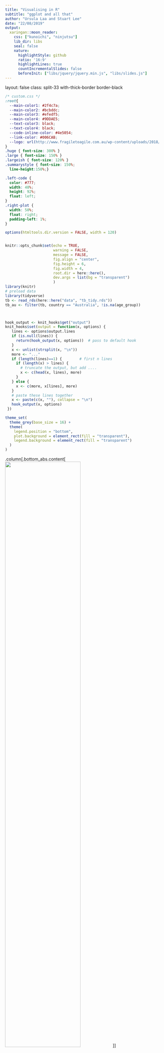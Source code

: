```yaml
---
title: "Visualising in R"
subtitle: "ggplot and all that"
author: "Ursula Laa and Stuart Lee"
date: "22/08/2019"
output:
  xaringan::moon_reader:
    css: ["kunoichi", "ninjutsu"]
    lib_dir: libs
    seal: false
    nature:
      highlightStyle: github
      ratio: '16:9'
      highlightLines: true
      countIncrementalSlides: false
      beforeInit: ["libs/jquery/jquery.min.js", "libs/slides.js"]
---
```

layout: false
class: split-33 with-thick-border border-black

```css
/* custom.css */
:root{
  --main-color1: #2f4c7a;
  --main-color2: #bcbddc;
  --main-color3: #efedf5;
  --main-color4: #9DDAE5;
  --text-color3: black;
  --text-color4: black;
  --code-inline-color: #4e5054;
  --link-color: #006CAB;
  --logo: url(http://www.fragiletoagile.com.au/wp-content/uploads/2018/02/monash-university-logo-transparent.png);
}
.huge { font-size: 300% }
.large { font-size: 150% }
.largeish { font-size: 120% }
.summarystyle { font-size: 150%;
  line-height:150%;}

.left-code {
  color: #777;
  width: 48%;
  height: 92%;
  float: left;
}
.right-plot {
  width: 50%;
  float: right;
  padding-left: 1%;
}
```




```r
options(htmltools.dir.version = FALSE, width = 120)


knitr::opts_chunk$set(echo = TRUE, 
                      warning = FALSE, 
                      message = FALSE,
                      fig.align = "center",
                      fig.height = 6,
                      fig.width = 4,
                      root.dir = here::here(),
                      dev.args = list(bg = "transparent")
                      )
library(knitr)
# preload data
library(tidyverse)
tb <- read_rds(here::here("data", "tb_tidy.rds"))
tb_au <- filter(tb, country == "Australia", !is.na(age_group))



hook_output <- knit_hooks$get("output")
knit_hooks$set(output = function(x, options) {
   lines <- options$output.lines
   if (is.null(lines)) {
     return(hook_output(x, options))  # pass to default hook
   }
   x <- unlist(strsplit(x, "\n"))
   more <- "..."
   if (length(lines)==1) {        # first n lines
     if (length(x) > lines) {
       # truncate the output, but add ....
       x <- c(head(x, lines), more)
     }
   } else {
     x <- c(more, x[lines], more)
   }
   # paste these lines together
   x <- paste(c(x, ""), collapse = "\n")
   hook_output(x, options)
 })

theme_set(
  theme_grey(base_size = 16) +
  theme(
    legend.position = "bottom",
    plot.background = element_rect(fill = "transparent"),
    legend.background = element_rect(fill = "transparent")
  )
)
```


.column[.bottom_abs.content[
<img src="http://www.fragiletoagile.com.au/wp-content/uploads/2018/02/monash-university-logo-transparent.png" width="70%">
]]

.column.bg-main1[.content.vmiddle[.center[


# Visualising in R


### ggplot2 !
<br>
<br>

# Ursula Laa
# and
# Stuart Lee


### School of Physics and Astronomy
### &
### Department of Econometrics and Business Statistics

]]]

---

# A grammar of graphics

.largeish[
The grammar of graphics is a framework for constructing statistical graphics in a principled way. 
The grammar defines an explicit relationship between the variables in your data you have and the graphic or plot you wish to represent. It was first defined by Lee Wilkinson and extended by Hadley Wickham in the R package `ggplot2`. 

Here we uncover how the charts you know by name can be created via `ggplot2`, learn how to construct a `ggplot2` graphic and then build a plot up, layer-by-layer.
]

<br>

## Why use the grammar of graphics?

.largeish[
The grammar of graphics allows you to __define__ the mapping between variables in the data, with elements of the plot. It allows us to see and understand __how__ plots are similar or different. 

The grammar also helps you see how variations in the definition create variations in the plot. Using named plots, for example a pie chart, bar chart, scatterplot, in some ways is like seeing animals in the zoo. 
]
---

# Example data

### World Health Organisation (WHO) tuberculosis case notifications data 

.large[To showcase `ggplot2` we will build graphics using a data set provided by the [World Health Organisation (WHO)](https://www.who.int/). This is current tuberculosis (TB) case notifications aggregated by __country__, __gender__ and __age__ group. We have tidied up this data for you and saved it in the R data storage format.]

XXX how to share data? update download?
Before making your way through this step, we strongly recommend that you [download the data set](https://github.com/datascienceprogram/ids_course_data/blob/master/data/tb_tidy.rds) and then place it in your project folder on your computer.

.largeish[
The data consists of six columns:

* __country:__ the country where the TB case(s) occured
* __iso3:__ a three letter standardised country code
* __year:__ the year when the TB case(s) occured
* __gender:__ whether the TB case(s) belonged to males or females.
* __age_group:__ whether the TB case(s) belonged to someone aged between 15 to 24, 25 to 34,
35 to 44, 45 to 54, 55 to 64 or 65 and above
* __count:__ the total number of TB cases for a given country, year, gender and age group.
]
---
layout: false
class: split-40 with-thick-border border-white

.column[.content[

# Load the data in RStudio on your computer

.large[On your computer, open RStudio and then load the TB data in with R using the tidyverse:]

```r
library(tidyverse)
tb <- read_rds("data/tb_tidy.rds")
tb
```

<br>

.large[We will use a subset of this data corresponding to TB cases in Australia]

```r
tb_au <- filter(
  tb, country == "Australia"
  )
tb_au
```

]]

--

.column[.content.vmiddle[

```r
tb
```
]]
---

# A first look

.largeish[Let's create charts from the TB data to find out if there are differences between age groups, and gender between TB cases in Australia.

We start with a 100% chart, that compares the proportion of TB cases in each age group by gender.]

<br>

```r
ggplot(tb_au, aes(x = year, y = count, fill = gender)) +
  geom_bar(stat = "identity", position = "fill") +
  facet_grid(~ age_group) +
  scale_fill_brewer(palette="Dark2")
```

---

# A first look

.largeish[Let's create charts from the TB data to find out if there are differences between age groups, and gender between TB cases in Australia.

We start with a 100% chart, that compares the proportion of TB cases in each age group by gender.]

<br>

## What can you learn from a 100% chart? 

.largeish[
There are three key lessons from this chart:

 * The focus is on **proportion** in each category. 
 * Across (almost) all ages, and years, the proportion of males having TB is higher than females
 * These proportions tend to be higher in the older age groups, for all years.
]

---

class: middle center bg-main1

# Building your own ggplot

---

# Building your own ggplot

.largeish[We start building a ggplot2 graphic with the function `ggplot()`, passing a *data set* and an *aesthetic mapping* as arguments to the function. 
The *aesthetic mapping* (or *variable mapping*) is constructed with the function `aes()`, telling `ggplot()` which variable in our data should correspond to a particular graphical element to be drawn.]

### Example

```r
p <- ggplot(tb_au, aes(x = year, y = count, fill = gender))
```

.large[The first argument provided is the name of the data, `tb_au`. And the variable mapping consists of three elements, the variable:]

.largeish[
- __year__ will be mapped to the x-axis, 
- __count__ will be mapped to the y-axis  
- __gender__ will be mapped to the fill element (it will be the colour)
]

.largeish[This generates a blank plot, we still need to tell ggplot what geometric shape to draw!]

---

layout: false
class: split-33

.column[.content[
## Stepwise building of a `ggplot2`

```r
ggplot(tb_au) #<<
```
]]

.column[.content.vmiddle[
```r
```
]]

---

layout: false
class: split-33

.column[.content[
## Stepwise building of a `ggplot2`

```r
ggplot(tb_au) +
  aes(x = year, #<<
      y = count, #<<
      fill = gender) #<<
```
]]

.column[.content.vmiddle[
```r
```
]]

---

layout: false
class: split-33

.column[.content[
## Stepwise building of a `ggplot2`

```r
ggplot(tb_au) +
  aes(x = year, 
      y = count, 
      fill = gender) +
  geom_bar(stat = "identity", #<<
           position = "fill") #<<
```

.largeish[
- `stat = "identity"` says no need to compute the count (it is already counted in the data)
- `position = "fill"` specifies how the bars are placed, it sets the heights of the bars to be all at 100%, and emphasizes the proportion of males and females
]
]]

.column[.content.vmiddle[
```r
```
]]

---

layout: false
class: split-33

.column[.content[
## Stepwise building of a `ggplot2`

```r
ggplot(tb_au) +
  aes(x = year, 
      y = count, 
      fill = gender) +
  geom_bar(stat = "identity", 
           position = "fill") +
  scale_fill_brewer(  #<<
    palette = "Dark2")  #<<
  
```

.largeish[
`ggplot` automatically draws a legend, but you may want might want to change the colour of the bars to accommodate colour blindness. This can be done with a `scale` element, and here we use a palette from [colorbrewer.org](colorbrewer.org).
]
]]

.column[.content.vmiddle[
```r
```
]]

---

layout: false
class: split-33

.column[.content[
## Stepwise building of a `ggplot2`

```r
ggplot(tb_au) +
  aes(x = year, 
      y = count, 
      fill = gender) +
  geom_bar(stat = "identity", 
           position = "fill") +
  scale_fill_brewer(  
    palette = "Dark2") +
  facet_grid(. ~ age_group) #<<
  
```

.largeish[
Finally we create a bar chart for each age group present in the TB notifactions, which you can do by adding a `facet` element. A `facet` creates subplots for each category (or combination of categories) laid out in a grid. The argument is specified as a *formula*, and is of the form left hand side ~ right hand side
]
]]

.column[.content.vmiddle[
```r
```
]]

---

To summarise, you have created your first `ggplot` one layer at a time. Once you become more confident you will be able to start building everything up at once. Your completed chart should resemble the following:

```r
p <- ggplot(tb_au, aes(x = year, y = count, fill = gender)) +
  geom_bar(stat = "identity", position = "fill") +
  facet_grid(~ age_group) +
  scale_fill_brewer(palette="Dark2")
p
```

---

# Counts vs proportions


```r
ggplot(tb_au, aes(x = year, y = count, fill = gender)) +
  geom_bar(stat = "identity") +
  facet_grid(~ age_group) +
  scale_fill_brewer(palette="Dark2")
```


## What we learn from this chart? 

.largeish[
- Focus on **counts**, it shows that counts are different across __ages__, and __years__: counts tend to be lower in middle age (45-64). 
- Shows that in the year 1999, there was a bit of a TB outbreak in most age groups, with numbers doubling or tripling compared to other years. The TB Incidence has been increasing among younger age groups in recent years.
]

---

## Give it a go!

You can make this bar chart using `ggplot2` by changing the position argument
in `geom_bar()` to `stack`, with the following code chunk: 

```r
p <- ggplot(tb_au, aes(x = year, y = count, fill = gender)) +
  geom_bar(stat = "identity", position = "stack") +
  facet_grid(~ age_group) +
  scale_fill_brewer(palette="Dark2")
p
```

---

### Going from 'stacked' to 'side-by-side'

What if you wanted to show the counts in each age category but with respect to __gender__, as shown in the following chart:

```r
ggplot(tb_au, aes(x = year, y = count, fill = gender)) +
  geom_bar(stat = "identity", position="dodge") +
  facet_grid(~ age_group) +
  scale_fill_brewer(palette="Dark2")
```

## What can you learn from this chart? 

The focus is now on counts by gender, and shows predominantly male incidence of TB. You can also see that incidence among males relative to females is from middle age onwards. There appears to be
similar incidence between males and females in younger age groups.

Again, let's think about what's changed from your previous charts. The colours, aesthetics and facets have remained the same, it's just the __position__ of the bars that have been altered 

---

For your own bar chart, you can achieve this using `ggplot2` by changing the position argument in `geom_bar()` to `dodge`, with the following code chunk:

```r
p <- ggplot(tb_au, aes(x = year, y = count, fill = gender)) +
  geom_bar(stat = "identity", position = "dodge") +
  facet_grid(~ age_group) +
  scale_fill_brewer(palette="Dark2")
p
```

---

## Going from 'side to side' to 'separate bars'

You also might be interested in looking at how the incidence changes within a gender over time and age groups, as shown in the following chart: 

```r
ggplot(tb_au, aes(x = year, y = count, fill = gender)) +
  geom_bar(stat = "identity") +
  facet_grid(gender ~ age_group) +
  scale_fill_brewer(palette="Dark2")
```

## What do you learn? 

It's now easier to focus separately on males and females. You can see that the 1999 outbreak of TB mostly affected males. There is also growing incidence in the 25-34 age group is still affecting females which  seems to be have stablised for males.

---

## What changes in the code? 

You may have noticed you are facetting on additional variable: gender. You also no longer require a position argument, since there is only one bar per category.

```r
p <- ggplot(tb_au, aes(x = year, y = count, fill = gender)) +
  geom_bar(stat = "identity") +
  facet_grid(gender ~ age_group) +
  scale_fill_brewer(palette="Dark2")
p
```

Rainbow, rose and pie charts are other types of graphical plot you can use to visualise your data, and with a few changes to your `ggplot2` code you can make a drastically different chart. 

---

Consider the following rainbow chart:

```r
ggplot(tb_au, aes(x = 1, y = count, fill = factor(year))) +
  geom_bar(stat = "identity", position="fill") +
  facet_grid(gender ~ age_group) 
```

The chart is visually appealling, but it's difficult to interpret. In what way could use `ggplot2` to make the chart easier to interpet?  

---

Notice how the aesthetic mappings are different, __year__ is now mapped to the colour of the bar and a single number _(not a variable)_ is mapped to __x__, that results in a single stacked bar chart. You can change __year__ to be a category rather than a number (by using `factor()`):

```r
rainbow <- ggplot(tb_au, aes(x = 1, y = count, fill = factor(year))) +
  geom_bar(stat = "identity", position="fill") +
  facet_grid(gender ~ age_group) 
rainbow
```

---

## Changing coordinates

You can further manipulate the chart by changing the cartesian coordinates to __polar__ which will then lay everything out in __circles__, rather than __rectangles__. 

When you use polar coordinates, one axis is mapped to an __angle__, rather than a position, as shown in the following rose chart:

```r
ggplot(tb_au, aes(x = year, y = count, fill = gender)) +
  geom_bar(stat = "identity") +
  facet_grid(gender ~ age_group) +
  scale_fill_brewer(palette="Dark2") + 
  coord_polar() 
```

The __year__ (which was laid out on the x-axis) now corresponds to an angle around a circle going clockwise, rather than a straight line. 

__This layout makes it easier to interpret how the chart emphasises the middle age groups as having low incidence accross the years.__

---

The code looks the same as the separate bar chart example, with an additional specification `coord_polar()`:


```r
p <- ggplot(tb_au, aes(x = year, y = count, fill = gender)) +
  geom_bar(stat = "identity") +
  facet_grid(gender ~ age_group) +
  scale_fill_brewer(palette="Dark2") + 
  coord_polar() 
p
```

---

## Transform from rainbox to pie

You can continue to use polar coordinates to modify your rainbow chart and transform it to a pie chart. 

The code is the same as before, but this time you want to have the __y-axis__ represent the __angle__ around the circle. You can do this with `coord_polar(theta = "y")`:

```r
rainbow +
  coord_polar(theta = "y")
```

By doing this, you get another pretty chart that's difficult to interpret and unuseful for making comparisons across age groups. 


---

### Re-arrange conditioning

Proximity is a a really powerful tool. Knowing how to effectively use facet, and colour to map different variables, will improve your data plots, out of this world!

```r
#ggplot(tb_fr, aes(x=year, y=count, fill=age)) +
#  geom_bar(stat="identity") + 
#  facet_wrap(sex~age, ncol=2) +
#  scale_fill_brewer("", palette="Dark2") +
#  scale_x_continuous("year", breaks=seq(1995, 2012, 5), labels=c("95", "00", "05", "10"))
```

```r
- Not what we want
- Same information as previous
- We'd like to directly compare male femal for each year, and age, side-by-side bar chart
```

We want to focus on differences between sexes, and alternatively also differences between ages. To make it easier, we'll reduce the time period to just one year, 2012. 

---

```r
tb_au %>% filter(year == 2012) %>%
  ggplot(aes(x=gender, y=count, fill=gender)) +
  geom_bar(stat="identity", position="dodge") + 
  facet_wrap(~age_group, ncol=6) +
  scale_fill_brewer("", palette="Dark2") +
  ggtitle("Arrangement A")
```

---

```r
tb_au %>% filter(year == 2012) %>%
  ggplot(aes(x=age_group, y=count, fill=age_group)) +
  geom_bar(stat="identity", position="dodge") + 
  facet_wrap(~gender, ncol=6) +
  scale_fill_brewer("", palette="Dark2") +
  ggtitle("Arrangement B")
```



We've got two different rearrangements of the same information. 

What do we learn? That is different from each? What's the focus of each? What's easy, what's harder?

---

```r
- Arrangement A makes it easier to directly compare male and female counts, separately for each age group. Generally, male counts are higher than female counts. There is a big difference between counts in the 45-54 age group, and over 65 counts are almost the same.
- Arrangement B makes it easier to directly compare counts by age group, separately for females and males. For females, incidence drops in the middle years. For males, it is pretty consistently high across age groups. 
```

### `r icon::fa("terminal")` YOUR TURN 

Extend the last plot to examine two years, 2008 and 2012. 

---

### Grammar and Statistics


What I love about ggplot2...

<img src="https://www.wired.com/wp-content/uploads/2016/01/DB-Transformation-Colour.gif" style="width: 50%" />

[Source: https://www.wired.com/wp-content/uploads/2016/01/DB-Transformation-Colour.gif](https://www.wired.com/wp-content/uploads/2016/01/DB-Transformation-Colour.gif)

...you can make so many different displays of the same data, and each time something new may emerge. 

---

### Discussion

- Grammar of graphics makes rearranging easy
- Its good to look at the data in many different ways [Unwin, Hofmann and Cook](https://journal.r-project.org/archive/2013/RJ-2013-012/RJ-2013-012.pdf)
